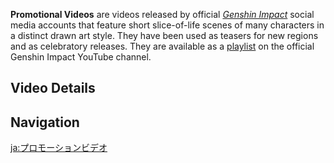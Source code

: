 {{Terminology Infobox
|type         = Genshin Impact
|type2        = Video Types
}}
'''Promotional Videos''' are videos released by official ''[[Genshin Impact]]'' social media accounts that feature short slice-of-life scenes of many characters in a distinct drawn art style. They have been used as teasers for new regions and as celebratory releases. They are available as a [https://youtube.com/playlist?list=PLqWr7dyJNgLJ79otw7N9CXQ_AU0Fm04aq playlist] on the official Genshin Impact YouTube channel.

==Video Details==
{{Videos by Category Table|Promotional Videos}}

==Navigation==
{{Lore Navbox|Media}}

[[ja:プロモーションビデオ]]